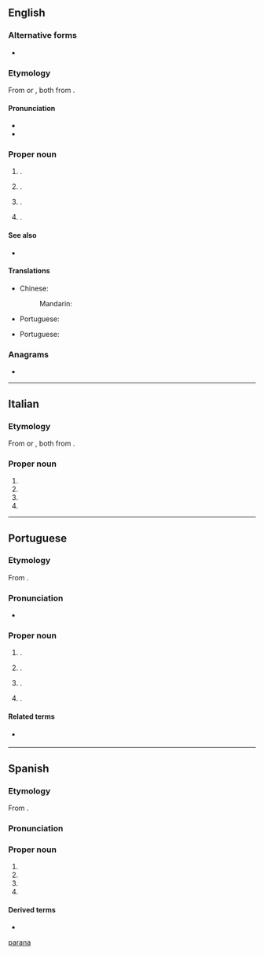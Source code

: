 {{also|parana|paranã}}
==English==

===Alternative forms===
* {{alter|en|Parana}}

===Etymology===
From {{bor|en|es|Paraná}} or {{bor|en|pt|Paraná}}, both from {{der|en|tpw|paranã||river}}.

====Pronunciation====
* {{IPA|en|/ˌpæ.ɹəˈnɑː/|/ˌpæ.ɹəˈnɑ/}}
* {{rhymes|en|ɑː|s=3}}

===Proper noun===
{{en-proper noun}}

# {{place|en|river|in central and southern|continent/South America}}.
# {{place|en|state|r/South Region|c/Brazil|capital=Curitiba}}.
# {{place|en|provincial capital|p/Entre Ríos|c/Argentina}}.
# {{place|en|municipality|s/Rio Grande do Sul|c/Brazil}}.

====See also====
* {{pedialite}}

====Translations====
{{trans-top|river in South America}}
* Chinese:
*: Mandarin: {{t+|cmn|巴拉那河|tr=Bālānàhé}}
{{trans-mid}}
* Portuguese: {{t+|pt|Paraná|m}}
{{trans-bottom}}

{{trans-top|state in southern Brazil}}
* Portuguese: {{t+|pt|Paraná|m}}
{{trans-mid}}
{{trans-bottom}}

{{trans-top|city in Argentina}}
{{trans-mid}}
{{trans-bottom}}

===Anagrams===
* {{anagrams|en|a=aaanpr|Aparan}}

[[Category:English terms spelled with Á|parana]]

----

==Italian==
{{wp|lang=it}}

===Etymology===
From {{bor|it|es|Paraná}} or {{bor|it|pt|Paraná}}, both from {{der|it|tpw|paranã||river}}.

===Proper noun===
{{it-proper noun|m}}

# {{place|it|river|in central and southern|cont/South America|t=Paraná}}
# {{place|it|state|r/South Region|c/Brazil|capital=Curitiba|t=Paraná}}
# {{place|it|provincial capital|p/Entre Ríos|c/Argentina|t=Paraná}}
# {{place|it|municipality|s/Rio Grande do Sul|c/Brazil|t=Paraná}}

----

==Portuguese==

===Etymology===
From {{der|pt|tpw|paranã||river}}.

===Pronunciation===
{{pt-IPA}}
* {{audio|pt|Pt-br Paraná.ogg|Audio (BR)}}

===Proper noun===
{{pt-proper noun|m}}

# {{place|pt|river|in central and southern|cont/South America|t=Paraná}}.
# {{place|pt|state|r/South Region|c/Brazil|capital=Curitiba|t=Paraná}}.
#: {{syn|pt|PR|q1=abbreviation}}
# {{place|pt|provincial capital|p/Entre Ríos|c/Argentina|t=Paraná}}.
# {{place|pt|municipality|s/Rio Grande do Sul|c/Brazil|t=Paraná}}.

====Related terms====
* {{l|pt|paranaense}} {{gloss|[[demonym]] of the Brazilian state}}

----

==Spanish==

===Etymology===
From {{bor|es|tpw|paranã||river}}.

===Pronunciation===
{{es-IPA}}

===Proper noun===
{{es-proper noun|m}}

# {{place|es|river|in central and southern|cont/South America|t=Paraná}}
# {{place|es|state|r/South Region|c/Brazil|capital=Curitiba|t=Paraná}}
# {{place|es|provincial capital|p/Entre Ríos|c/Argentina|t=Paraná}}
# {{place|es|municipality|s/Rio Grande do Sul|c/Brazil|t=Paraná}}

====Derived terms====
* {{l|es|Alto Paraná}}